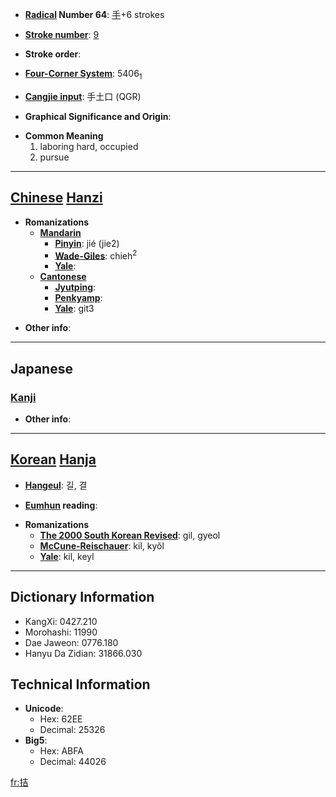 * '''[[Wiktionary:Chinese radical index| Radical]] Number 64''': [[Wiktionary:Chinese radical index 手|手]]+6 strokes

* '''[[Wiktionary:Chinese total strokes index|Stroke number]]''': [[Wiktionary:Chinese total strokes index 9|9]]

* '''Stroke order''': 

* '''[[Wiktionary:Chinese four corner index|Four-Corner System]]''': 5406<sub>1</sub>

* '''[[Wiktionary:Chinese Cangjie index|Cangjie input]]''': 手土口 (QGR)

* '''Graphical Significance and Origin''': 

* '''Common Meaning'''
*#laboring hard, occupied
*# pursue


----

== [[Chinese]] [[Hanzi]] ==

* '''Romanizations'''
** '''[[Mandarin]]'''
*** '''[[Pinyin]]''': jié (jie2)
*** '''[[Wade-Giles]]''': chieh<sup>2</sup>
*** '''[[Yale]]''': 
** '''[[Cantonese]]'''
*** '''[[Jyutping]]''':
*** '''[[Penkyamp]]''': 
*** '''[[Yale]]''': git3

* '''Other info''': 

----

==Japanese==
===[[Kanji]]===
{{kanji|on readings=[[きつ]] (kitsu), [[けつ]] (ketsu), [[かつ]] (katsu)
|kun readings=[[はたらく]] (hataraku)
}}

* '''Other info''':  

----

== [[Korean]] [[Hanja]] ==

* '''[[Hangeul]]''': 길, 결

* '''[[Eumhun]] reading''': 

* '''Romanizations'''
** '''[[The 2000 South Korean Revised Romanization|The 2000 South Korean Revised]]''': gil, gyeol
** '''[[McCune-Reischauer]]''': kil, kyŏl
** '''[[Yale]]''': kil, keyl

----

== Dictionary Information ==

* KangXi: 0427.210
* Morohashi: 11990
* Dae Jaweon: 0776.180
* Hanyu Da Zidian: 31866.030

== Technical Information ==

* '''Unicode''':
** Hex: 62EE
** Decimal: 25326
* '''Big5''':
** Hex: ABFA
** Decimal: 44026

[[fr:拮]]